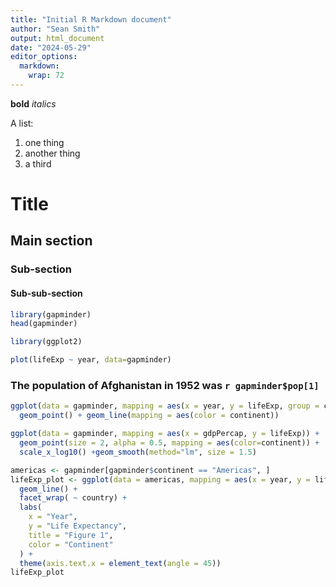 ---
title: "Initial R Markdown document"
author: "Sean Smith"
output: html_document
date: "2024-05-29"
editor_options: 
  markdown: 
    wrap: 72
---

**bold** *italics*

A list: 

1. one thing 
2. another thing 
1. a third

# Title
## Main section
### Sub-section
#### Sub-sub-section

``` {r load-library}
library(gapminder)
head(gapminder)
```


```{r load-libs, echo=FALSE, message=FALSE}
library(ggplot2)

```

```{r make-plot}
plot(lifeExp ~ year, data=gapminder)
```

### The population of Afghanistan in 1952 was `r gapminder$pop[1]`

```{r}
ggplot(data = gapminder, mapping = aes(x = year, y = lifeExp, group = country)) +
  geom_point() + geom_line(mapping = aes(color = continent))
```
```{r}
ggplot(data = gapminder, mapping = aes(x = gdpPercap, y = lifeExp)) +
  geom_point(size = 2, alpha = 0.5, mapping = aes(color=continent)) + 
  scale_x_log10() +geom_smooth(method="lm", size = 1.5)
```

```{r}
americas <- gapminder[gapminder$continent == "Americas", ]
lifeExp_plot <- ggplot(data = americas, mapping = aes(x = year, y = lifeExp, color = continent)) +
  geom_line() + 
  facet_wrap( ~ country) +
  labs(
    x = "Year",
    y = "Life Expectancy",
    title = "Figure 1",
    color = "Continent"
  ) +
  theme(axis.text.x = element_text(angle = 45))
lifeExp_plot
```

